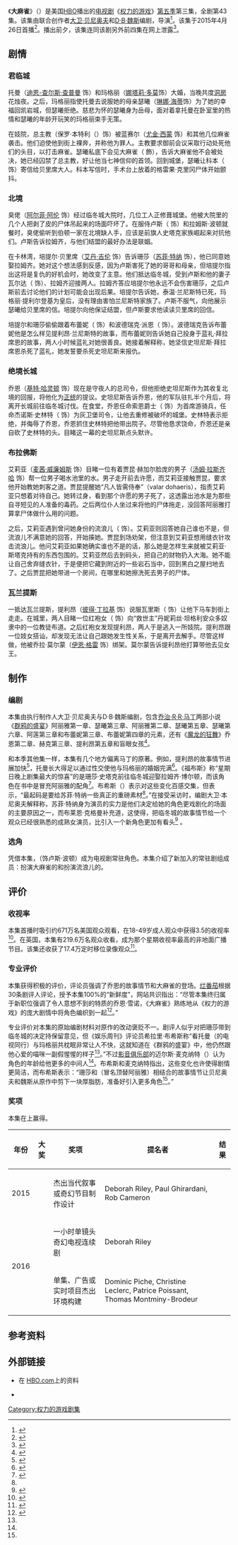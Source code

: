 {{Infobox television episode
 |Title = 大麻雀<br>High Sparrow
 |image_size = 280
 |Image = 
 |Caption = 
 |Series = [[权力的游戏_(电视剧)|权力的游戏]]
 |Season = 5
 |Episode = 3
 |Director = {{le|马克·梅罗德|Mark Mylod}}
 |Writer = [[大卫·贝尼奥夫|大卫·贝尼奥夫]]<br>[[D·B·魏斯|D·B·魏斯]]
 |Producer =
 |Music = [[拉民·贾瓦迪|拉民·贾瓦迪]]
 |Photographer = 安内特·哈尔雷米（{{lang|en|Anette Haellmigk}}）
 |Editor = 蒂姆·波特（{{lang|en|Tim Porter}}）
 |Production = 
 |Airdate = {{Start date|2015|4|26}}
 |Length = 60分钟 <!-- Exact runtime: 59 minutes 52 seconds -->
 |Season list =
 |Prev = [[黑白之屋|黑白之屋]]
 |Next = {{le|鹰身女妖之子|Sons of the Harpy}}
 |Episode list = [[权力的游戏_(第五季)|《权力的游戏》第五季]]<br>[[权力的游戏剧集列表|《权力的游戏》剧集列表]]
}}

《'''大麻雀'''》（{{lang-en|High Sparrow}}）是美国[[HBO|HBO]]播出的[[电视剧|电视剧]]《[[权力的游戏_(电视剧)|权力的游戏]]》[[权力的游戏_(第五季)|第五季]]第三集，全剧第43集。该集由联合创作者[[大卫·贝尼奥夫|大卫·贝尼奥夫]]和[[D·B·魏斯|D·B·魏斯]]编剧，{{le|马克·梅罗德|Mark Mylod}}导演<ref name="s5 directors">{{cite web |url=http://insidetv.ew.com/2014/07/15/game-of-thrones-season-5-directors/ |title='Game of Thrones' season 5 directors chosen |work=Entertainment Weekly |first=James |last=Hibberd |date=2014-07-15 |accessdate=2014-07-15 |archive-date=2014-11-03 |archive-url=https://web.archive.org/web/20141103164820/http://insidetv.ew.com/2014/07/15/game-of-thrones-season-5-directors/ |dead-url=no }}</ref>。该集于2015年4月26日首播<ref name="futon">{{cite web |url=http://www.thefutoncritic.com/showatch/game-of-thrones/listings/ |title=Shows A-Z - game of thrones on HBO |publisher=The Futon Critic |accessdate=2015-03-23 |archive-date=2017-08-16 |archive-url=https://web.archive.org/web/20170816112050/http://www.independent.co.uk/arts-entertainment/tv/news/game-of-thrones-season-7-episode-6-leaks-online-full-hbo-spain-torrents-download-reddit-watch-jon-a7895636.html |dead-url=no }}</ref>。播出前夕，该集连同该剧另外前四集在网上泄露<ref>{{cite web|url=http://money.cnn.com/2015/04/12/technology/game-of-thrones-leaked-episodes/|title='Game of Thrones': First four episodes leaked before premiere|last=Goldman|first=David|publisher=CNN|date=2015-04-12|accessdate=2015-04-13|archive-date=2021-01-17|archive-url=https://web.archive.org/web/20210117104430/https://money.cnn.com/2015/04/12/technology/game-of-thrones-leaked-episodes/|dead-url=no}}</ref>。

== 剧情 ==
=== 君临城 ===
托曼（[[迪恩-查尔斯·查普曼|迪恩-查尔斯·查普曼]] 饰）和玛格丽（[[娜塔莉·多莫|娜塔莉·多莫]]饰）大婚，当晚共度[[洞房|洞房]]花烛夜。之后，玛格丽指使托曼去说服她的母亲瑟曦（[[琳娜·海蒂|琳娜·海蒂]]饰）为了她的幸福回凯岩城，但瑟曦拒绝。慈悲为怀的瑟曦身为岳母，面对着拿托曼在卧室里的热情和瑟曦的年龄开玩笑的玛格丽束手无策。

在妓院，总主教（保罗·本特利（{{lang|en|Paul Bentley}}）饰）被蓝赛尔（[[尤金·西蒙|尤金·西蒙]] 饰）和其他几位麻雀袭击。他们迫使他到街上裸奔，并称他为罪人。主教要求御前会议采取行动处死他们的头目，以打击麻雀。瑟曦私底下会见大麻雀（{{link-en|喬納森·普萊斯|Jonathan Pryce}} 飾），告诉大麻雀他不会被处决，她已经囚禁了总主教，好让他当七神信仰的首领。回到城堡，瑟曦让科本（{{le|安东·莱塞|Anton Lesser}} 饰）寄信给贝里席大人。科本写信时，手术台上放着的格雷果·克里冈尸体开始颤抖。

=== 北境 ===
臭佬（[[阿尔菲·阿伦|阿尔菲·阿伦]] 饰）经过临冬城大院时，几位工人正修葺城堡。他被大院里的几个人把剥了皮的尸体吊起来的场面吓坏了。在服侍卢斯（{{le|迈克尔·麦克埃尔哈顿|Michael McElhatton}} 饰）和拉姆斯·波顿就餐时，臭佬偷听到伯顿一家在北境缺人手，应该是前旗人史塔克家族崛起来对抗他们。卢斯告诉拉姆齐，与他们结盟的最好办法是联姻。

在卡林湾，培提尔·贝里席（[[艾丹·吉伦|艾丹·吉伦]] 饰）告诉珊莎（[[苏菲·特纳|苏菲·特纳]] 饰），他已同意她娶拉姆齐。她对这个想法感到反感，因为卢斯害死了她的哥哥和母亲，但培提尔指出这将是复仇的好机会时，她改变了主意。他们抵达临冬城，受到卢斯和他的妻子瓦尔达（{{le|伊丽莎白·韦伯斯特|Elizabeth Webster}} 饰）、拉姆齐迎接两人。拉姆齐答应培提尔他永远不会伤害珊莎，之后卢斯前去讨论他们的计划可能会出现后果。培提尔告诉她，泰温·兰尼斯特已死，玛格丽·提利尔登基为皇后，没有理由害怕兰尼斯特家族了。卢斯不服气，向他展示瑟曦给贝里席的信。培提尔向他保证结盟，但卢斯要求他读读贝里席的回信。

培提尔和珊莎偷偷跟着布蕾妮（{{le|格温多兰·克里斯蒂|Gwendoline Christie}} 饰）和波德瑞克·派恩（{{le|丹尼尔·波特曼|Daniel Portman}} 饰）。波德瑞克告诉布蕾妮他是怎么样见提利昂·兰尼斯特的故事，而布蕾妮则告诉她自己投身于蓝礼·拜拉席恩的故事，两人小时候蓝礼对她很善良。她接着解释称，她坚信史坦尼斯·拜拉席恩杀死了蓝礼，她发誓要杀死史坦尼斯来报仇。

=== 绝境长城 ===
乔恩（[[基特·哈灵顿|基特·哈灵顿]] 饰）现在是守夜人的总司令，但他拒绝史坦尼斯作为其收复北境的回报，将他化为[[正当化|正统]]的提议。史坦尼斯告诉乔恩，他的军队驻扎半个月后，将离开长城前往临冬城讨伐。在食堂，乔恩任命索恩爵士（{{le|欧文·蒂尔|Owen Teale}} 饰）为首席游骑兵，任命杰诺斯·史林特（{{le|多米尼克·卡特|Dominic Carter (actor)}} 饰）为灰卫堡司令，让他去重修被破坏的城堡。史林特表示拒绝，并侮辱了乔恩，乔恩抓住史林特把他带出院子。尽管他恳求饶命，乔恩还是亲自砍了史林特的头。目睹这一幕的史坦尼斯点头默许。

=== 布拉佛斯 ===
艾莉亚（[[麦茜·威廉姆斯|麦茜·威廉姆斯]] 饰）目睹一位有着贾昆·赫加尔脸庞的男子（[[汤姆·拉斯齐哈|汤姆·拉斯齐哈]] 饰）帮一位男子喝水池里的水。男子走开前去许愿，而艾莉亚接触贾昆，要求他开始教她刺客之道。贾昆提醒她“凡人皆需侍奉”（valar dohaeris），指责艾莉亚只想着对待自己。她转过身，看到那个许愿的男子死了，这透露出池水是为那些自寻短见的人准备的毒药。之后两位仆人坐过来将他的尸体拖走，没回答阿丽雅打算拿尸体做什么用的问题。

之后，艾莉亚遇到曾问她身份的流浪儿（{{le|菲伊·马赛|Faye Marsay}} 饰）。艾莉亚则回答她自己谁也不是，但流浪儿不满意她的回答，开始揍她。贾昆到场劝架，但注意到艾莉亚想用缝衣针攻击流浪儿。他问艾莉亚如果她确实谁也不是的话，那么她是怎样生来就被艾莉亚·斯塔克持有的东西包围的。艾莉亚然后去到码头，把自己的财物扔入大海。她不能让自己舍弃缝衣针，于是便把它藏到附近的一些岩石当中，回到黑白之屋扫地去了。之后贾昆把她带进一个房间，在哪里和她擦洗死去男子的尸体。

=== 瓦兰提斯 ===
一抵达瓦兰提斯，提利昂（[[彼得·丁拉基|彼得·丁拉基]] 饰）说服瓦里斯（{{le|康雷斯·希尔|Conleth Hill}} 饰）让他下马车到街上走走。在城里，两人目睹一位红袍女（{{link-ja|福岛莉拉|福島リラ}} 饰）向“救世主”丹妮莉丝·坦格利安众多奴隶中的一位教徒布道。之后红袍女发现提利昂，两人于是逃入一所妓院。提利昂跟一位妓女搭讪，却发现无法让自己跟她发生性关系，于是离开去解手。尽管这样做，他被乔拉·莫尔蒙（[[伊恩·格雷|伊恩·格雷]] 饰）绑架。莫尔蒙告诉提利昂他打算带他去见女王。

== 制作 ==
=== 编剧 ===
本集由执行制作人大卫·贝尼奥夫与D·B·魏斯编剧，包含[[乔治·R·R·马丁|乔治·R·R·马丁]]两部小说《[[群鸦的盛宴|群鸦的盛宴]]》阿丽雅第一章、瑟曦第三章、阿丽雅第二章、瑟曦第五章、瑟曦第六章、阿莲第三章和布蕾妮第三章、布蕾妮第四章的元素，还有《[[魔龙的狂舞|魔龙的狂舞]]》乔恩第二章、赫克第三章、提利昂第五章和盲眼女孩<ref name=Westeros.org>{{cite web|url=http://www.westeros.org/GoT/Episodes/Entry/High_Sparrow/Book_Spoilers/#Analysis|title=EP503: HIGH SPARROW|last=Garcia|first=Elio|last2=Antonsson|first2=Linda|work=Westeros.org|date=2015-04-27|accessdate=2015-04-27|archive-date=2019-11-15|archive-url=https://web.archive.org/web/20191115024925/https://www.westeros.org/GoT/Episodes/Entry/High_Sparrow/Book_Spoilers/#Analysis|dead-url=no}}</ref>。

和本季其他集一样，本集有几个地方偏离马丁的原著。例如，提利昂的故事情节进展加快<ref name=AVClub>{{cite web|url=http://www.avclub.com/tvclub/game-thrones-experts-high-sparrow-218554|title=Game Of Thrones (experts): “High Sparrow”A changed return to Winterfell charts a new course for Sansa|last=McNutt|first=Myles|work=''A.V. Club''|date=2015-04-26|accessdate=2015-04-28|archive-date=2016-03-03|archive-url=https://web.archive.org/web/20160303233704/http://www.avclub.com/tvclub/game-thrones-experts-high-sparrow-218554|dead-url=no}}</ref>，托曼长大得足以通过性交使他与玛格丽的婚姻完满<ref name=EntertainmentWeeklyBookClub>{{cite web|url=http://www.ew.com/article/2015/04/24/game-thrones-tv-book-club-high-sparrow-changes-almost-everything/|title=Game of Thrones TV Book Club Sansa! Ramsay! Talking the Big Changes in 'High Sparrow'|last=Busis|first=Hilary|last2=Francich|first2=Darren|work=Entertainment Weekly|date=2015-04-27|accessdate=2015-04-28|archive-date=2015-09-05|archive-url=https://web.archive.org/web/20150905003212/http://www.ew.com/article/2015/04/24/game-thrones-tv-book-club-high-sparrow-changes-almost-everything|dead-url=no}}</ref>。《福布斯》称“星期日晚上剧集最大的惊喜”的是珊莎·史塔克前往临冬城迎娶拉姆齐·博尔顿，而该角色在书中是冒充阿丽雅的配角<ref name=Forbes>{{cite web|url=http://www.forbes.com/sites/erikkain/2015/04/26/game-of-thrones-season-5-episode-3-review-high-sparrow-bye-sparrow/|title='Game Of Thrones' Season 5, Episode 3 Review: High Sparrow, Bye Sparrow|last=Kain|first=Eric|work=Forbes|date=2015-04-26|accessdate=2015-04-28|archive-date=2016-03-12|archive-url=https://web.archive.org/web/20160312162530/http://www.forbes.com/sites/erikkain/2015/04/26/game-of-thrones-season-5-episode-3-review-high-sparrow-bye-sparrow/|dead-url=no}}</ref>。布希斯（{{lang|en|Busis}}）表示对这些变化百感交集，但表示，“最起码是要给苏菲·特纳一些真正的重磅素材<ref name=EntertainmentWeeklyBookClub />。”在接受采访时，编剧大卫·本尼奥夫解释称，苏菲·特纳身为演员的实力是他们决定给她的角色更戏剧化的场面的主要原因之一，而布莱恩·克格曼补充道，这使得，把临冬城的故事情节给一个观众已经很熟悉的成熟女演员，比引入一个新角色更加有看头<ref name=EntertainmentWeeklyInterview>{{cite web|url=http://www.ew.com/article/2015/04/26/game-thrones-sansa-ramsay-interview|title=Game of Thrones producers explain changing Sansa's storyline|last=Hibberd|first=James|work=Entertainment Weekly|date=2015-04-26|accessdate=2015-04-28|archive-date=2016-03-07|archive-url=https://web.archive.org/web/20160307191215/http://www.ew.com/article/2015/04/26/game-thrones-sansa-ramsay-interview|dead-url=no}}</ref>
。

=== 选角 ===
凭借本集，{{le|迈克尔·麦克埃尔哈顿|Michael McElhatton}}（饰卢斯·波顿）成为电视剧常驻角色。本集介绍了新加入的常驻剧组成员：扮演大麻雀的{{le|乔纳森·普莱斯|Jonathan Pryce}}和扮演流浪儿的{{le|菲伊·马赛|Faye Marsay}}。

== 评价 ==
=== 收视率 ===
本集首播时吸引约671万名美国观众观看，在18-49岁成人观众中获得3.5的收视率<ref>{{cite web|url=http://tvbythenumbers.zap2it.com/2015/04/28/sunday-cable-ratings-game-of-thrones-wins-night-nba-playoffs-real-housewives-of-atlanta-silicon-valley-mad-men-more/395207/|title=Sunday Cable Ratings: 'Game of Thrones' Wins Night, NBA Playoffs, 'Real Housewives of Atlanta', 'Silicon Valley', 'Mad Men' & More|last=Bibel|first=Sara|work=TV by the Numbers|date=2015-04-28|accessdate=2015-04-28|archive-date=2016-09-01|archive-url=https://web.archive.org/web/20160901123724/http://tvbythenumbers.zap2it.com/2015/04/28/sunday-cable-ratings-game-of-thrones-wins-night-nba-playoffs-real-housewives-of-atlanta-silicon-valley-mad-men-more/395207/|dead-url=yes}}</ref>。在英国，本集有219.6万名观众收看，成为那个星期收视率最高的非地面广播节目。该集还收获了17.4万定时移位录像观众<ref>{{cite web|url=http://www.barb.co.uk/whats-new/weekly-top-10?|title=Top 10 Ratings (27 April-3 May 2015)|work=Broadcasters' Audience Research Board|accessdate=2016-04-07|archive-date=2014-07-18|archive-url=https://web.archive.org/web/20140718204656/http://www.barb.co.uk/whats-new/weekly-top-10|dead-url=no}}</ref>。

=== 专业评价 ===
本集获得积极的评价，评论员强调了乔恩的故事情节和大麻雀的登场。[[烂番茄|烂番茄]]根据30条剧评人评论，授予本集100%的“新鲜度”，网站共识指出：“尽管本集终归属于新职位强调了令人意想不到的特质的乔恩·雪诺，《大麻雀》熟练地从《权力的游戏》的庞大剧情中将角色编织到一起<ref>{{cite web |url=http://www.rottentomatoes.com/tv/game-of-thrones/s05/e03/ |title=High Sparrow - Game of Thrones: Season 5, Episode 3 |publisher=Rotten Tomatoes |accessdate=2015-04-27 |archive-date=2016-04-24 |archive-url=https://web.archive.org/web/20160424183827/http://www.rottentomatoes.com/tv/game-of-thrones/s05/e03 |dead-url=no }}</ref>。”

专业评价对本集的原始编剧材料对原作的改动褒贬不一。剧评人似乎对把珊莎带到临冬城的决定持保留意见，但《娱乐周刊》评论员希拉里·布希斯称“看托曼（的电视同行）与玛格丽共枕眠非常让人不快，这就知道在《群鸦的盛宴》中，他仍然跟他心爱的喵咪一副假惺惺的样子<ref name=EntertainmentWeeklyBookClub/>。”不过[[影音俱乐部|影音俱乐部]]的迈尔斯·麦克纳特（{{lang|en|Myles McNutt}}）认为角色的年龄给他更多的中间人<ref name=AVClub/>。布希斯和麦克纳特指出，这些变化也许使得剧情更简洁，而布希斯表示：“珊莎和（冒名顶替阿丽雅）相结合的故事情节让贝尼奥夫和魏斯从原作中剪下一块厚脂肪，准备好引入更多角色<ref name=EntertainmentWeeklyBookClub />。”

=== 奖项 ===
本集在{{le|第67届黄金时段创意艺术艾美奖|67th Primetime Creative Arts Emmy Awards}}上赢得{{le|杰出当代叙事或奇幻节目制作设计 (一小时或以上)奖|Outstanding Production Design for a Narrative Contemporary or Fantasy Program (One Hour or More)}}。

{| class="wikitable sortable"
|-
! 年份
! 大奖
! 奖项
! 提名者
! 结果
|-
| 2015
| {{le|第67届黄金时段创意艺术艾美奖|67th Primetime Creative Arts Emmy Awards|黄金时段创意艺术艾美奖}}
| 杰出当代叙事或奇幻节目制作设计
| Deborah Riley, Paul Ghirardani, Rob Cameron
| {{won}}
|-
| rowspan=2| 2016
| {{le|ADG杰出制作设计奖|ADG Excellence in Production Design Award}}
| 一小时单镜头奇幻电视连续剧
| Deborah Riley
| {{won}}
|-
| {{le|2015年视觉特效协会奖|Visual Effects Society Awards 2015}}
| 单集、广告或实时项目杰出环境构建
| Dominic Piche, Christine Leclerc, Patrice Poissant, Thomas Montminy-Brodeur
| {{won}}
|}

== 参考资料 ==
{{reflist|2}}
== 外部链接 ==
* {{URL|1=http://www.hbo.com/game-of-thrones/episodes/5/43-high-sparrow/index.html|2=《大麻雀》}} 在 [[HBO|HBO.com]]上的资料
* {{IMDb episode|3866836}}

{{权力的游戏}}
[[Category:权力的游戏剧集|Category:权力的游戏剧集]]
